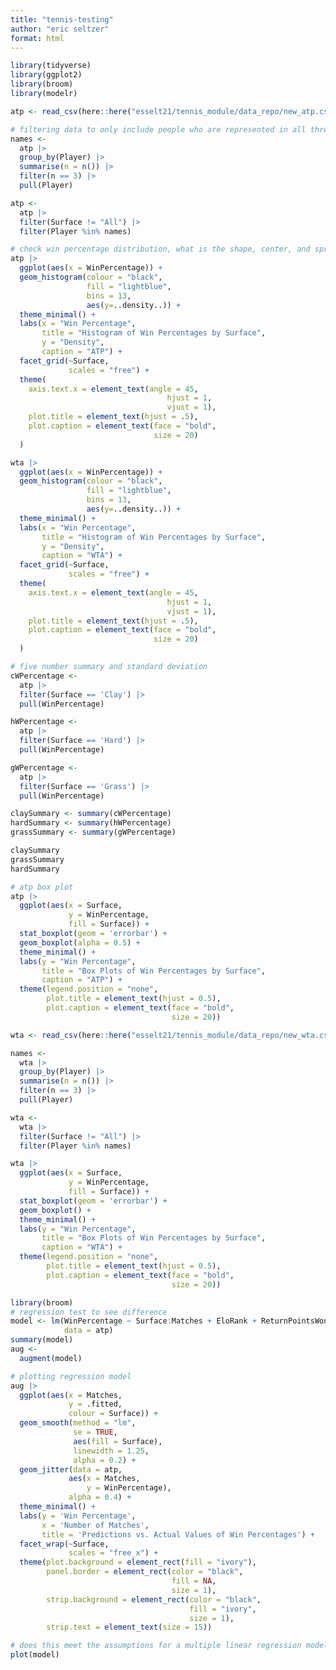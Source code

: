 ```yaml
---
title: "tennis-testing"
author: "eric seltzer"
format: html
---
```


```r
library(tidyverse)
library(ggplot2)
library(broom)
library(modelr)
```

```r
atp <- read_csv(here::here("esselt21/tennis_module/data_repo/new_atp.csv"))
```

```r
# filtering data to only include people who are represented in all three surfaces
names <-
  atp |>
  group_by(Player) |>
  summarise(n = n()) |>
  filter(n == 3) |>
  pull(Player)

atp <-
  atp |>
  filter(Surface != "All") |>
  filter(Player %in% names)
```

```r
# check win percentage distribution, what is the shape, center, and spread, is there a a big difference between the three surfaces?
atp |>
  ggplot(aes(x = WinPercentage)) +
  geom_histogram(colour = "black",
                 fill = "lightblue",
                 bins = 13,
                 aes(y=..density..)) +
  theme_minimal() +
  labs(x = "Win Percentage",
       title = "Histogram of Win Percentages by Surface",
       y = "Density",
       caption = "ATP") +
  facet_grid(~Surface,
             scales = "free") +
  theme(
    axis.text.x = element_text(angle = 45,
                                   hjust = 1,
                                   vjust = 1),
    plot.title = element_text(hjust = .5),
    plot.caption = element_text(face = "bold",
                                size = 20)
  )

wta |>
  ggplot(aes(x = WinPercentage)) +
  geom_histogram(colour = "black",
                 fill = "lightblue",
                 bins = 13,
                 aes(y=..density..)) +
  theme_minimal() +
  labs(x = "Win Percentage",
       title = "Histogram of Win Percentages by Surface",
       y = "Density",
       caption = "WTA") +
  facet_grid(~Surface,
             scales = "free") +
  theme(
    axis.text.x = element_text(angle = 45,
                                   hjust = 1,
                                   vjust = 1),
    plot.title = element_text(hjust = .5),
    plot.caption = element_text(face = "bold",
                                size = 20)
  )
```

```r
# five number summary and standard deviation
cWPercentage <-
  atp |>
  filter(Surface == 'Clay') |>
  pull(WinPercentage)

hWPercentage <-
  atp |>
  filter(Surface == 'Hard') |>
  pull(WinPercentage)

gWPercentage <-
  atp |>
  filter(Surface == 'Grass') |>
  pull(WinPercentage)

claySummary <- summary(cWPercentage)
hardSummary <- summary(hWPercentage)
grassSummary <- summary(gWPercentage)

claySummary
grassSummary
hardSummary
```

```r
# atp box plot
atp |>
  ggplot(aes(x = Surface,
             y = WinPercentage,
             fill = Surface)) +
  stat_boxplot(geom = 'errorbar') +
  geom_boxplot(alpha = 0.5) +
  theme_minimal() +
  labs(y = "Win Percentage",
       title = "Box Plots of Win Percentages by Surface",
       caption = "ATP") +
  theme(legend.position = "none",
        plot.title = element_text(hjust = 0.5),
        plot.caption = element_text(face = "bold",
                                    size = 20))
```

```r
wta <- read_csv(here::here("esselt21/tennis_module/data_repo/new_wta.csv"))
```

```r
names <-
  wta |>
  group_by(Player) |>
  summarise(n = n()) |>
  filter(n == 3) |>
  pull(Player) 

wta <-
  wta |>
  filter(Surface != "All") |>
  filter(Player %in% names)
```

```r
wta |>
  ggplot(aes(x = Surface,
             y = WinPercentage,
             fill = Surface)) +
  stat_boxplot(geom = 'errorbar') +
  geom_boxplot() +
  theme_minimal() +
  labs(y = "Win Percentage",
       title = "Box Plots of Win Percentages by Surface",
       caption = "WTA") +
  theme(legend.position = "none",
        plot.title = element_text(hjust = 0.5),
        plot.caption = element_text(face = "bold",
                                    size = 20))
```


```r
library(broom)
# regression test to see difference
model <- lm(WinPercentage ~ Surface:Matches + EloRank + ReturnPointsWonPercentage + AcesPerDoubleFault,
            data = atp)
summary(model)
aug <-
  augment(model)
```

```r
# plotting regression model
aug |>
  ggplot(aes(x = Matches,
             y = .fitted,
             colour = Surface)) +
  geom_smooth(method = "lm",
              se = TRUE,
              aes(fill = Surface),
              linewidth = 1.25,
              alpha = 0.2) +
  geom_jitter(data = atp,
             aes(x = Matches,
                 y = WinPercentage),
             alpha = 0.4) +
  theme_minimal() +
  labs(y = 'Win Percentage',
       x = 'Number of Matches',
       title = 'Predictions vs. Actual Values of Win Percentages') +
  facet_wrap(~Surface,
             scales = "free_x") +
  theme(plot.background = element_rect(fill = "ivory"),
        panel.border = element_rect(color = "black", 
                                    fill = NA, 
                                    size = 1), 
        strip.background = element_rect(color = "black", 
                                        fill = "ivory",
                                        size = 1),
        strip.text = element_text(size = 15))
```

```r
# does this meet the assumptions for a multiple linear regression model?
plot(model)
```


